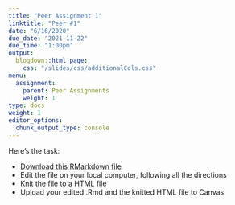 ```yaml
---
title: "Peer Assignment 1"
linktitle: "Peer #1"
date: "6/16/2020"
due_date: "2021-11-22"
due_time: "1:00pm"
output:
  blogdown::html_page:
    css: "/slides/css/additionalCols.css"
menu:
  assignment:
    parent: Peer Assignments
    weight: 1
type: docs
weight: 1
editor_options: 
  chunk_output_type: console
---
```


:::list
Here's the task:

- <i class="fas fa-file"></i> <a href="/inactiveAssignments/01-mini-assignment-skeleton.Rmd" download="01-mini-assignment-skeleton.Rmd">Download this RMarkdown file</a>
- Edit the file on your local computer, following all the directions
- Knit the file to a HTML file
- Upload your edited .Rmd and the knitted HTML file to Canvas
:::
